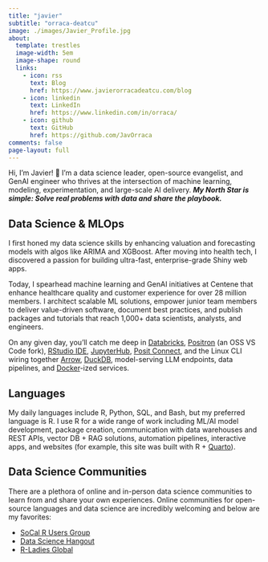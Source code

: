 ```yaml
---
title: "javier"
subtitle: "orraca-deatcu"
image: ./images/Javier_Profile.jpg
about:
  template: trestles
  image-width: 5em
  image-shape: round
  links:
    - icon: rss
      text: Blog
      href: https://www.javierorracadeatcu.com/blog
    - icon: linkedin
      text: LinkedIn
      href: https://www.linkedin.com/in/orraca/
    - icon: github
      text: GitHub
      href: https://github.com/JavOrraca
comments: false
page-layout: full
---
```


Hi, I'm Javier! 👋 I’m a data science leader, open-source evangelist, and GenAI engineer who thrives at the intersection of machine learning, modeling, experimentation, and large-scale AI delivery. **_My North Star is simple: Solve real problems with data and share the playbook._**

## Data Science & MLOps

I first honed my data science skills by enhancing valuation and forecasting models with algos like ARIMA and XGBoost. After moving into health tech, I discovered a passion for building ultra-fast, enterprise-grade Shiny web apps.

Today, I spearhead machine learning and GenAI initiatives at Centene that enhance healthcare quality and customer experience for over 28 million members. I architect scalable ML solutions, empower junior team members to deliver value-driven software, document best practices, and publish packages and tutorials that reach 1,000+ data scientists, analysts, and engineers.

On any given day, you’ll catch me deep in [Databricks](https://www.databricks.com/), [Positron](https://positron.posit.co/) (an OSS VS Code fork), [RStudio IDE](https://posit.co/downloads/), [JupyterHub](https://jupyter.org/hub), [Posit Connect](https://posit.co/products/enterprise/connect/), and the Linux CLI wiring together [Arrow](https://arrow.apache.org/), [DuckDB](https://duckdb.org/), model-serving LLM endpoints, data pipelines, and [Docker](https://www.docker.com/)-ized services.

## Languages

My daily languages include R, Python, SQL, and Bash, but my preferred language is R. I use R for a wide range of work including ML/AI model development, package creation, communication with data warehouses and REST APIs, vector DB + RAG solutions, automation pipelines, interactive apps, and websites (for example, this site was built with R + [Quarto](https://quarto.org/)).

## Data Science Communities

There are a plethora of online and in-person data science communities to learn from and share your own experiences. Online communities for open-source languages and data science are incredibly welcoming and below are my favorites:

- [SoCal R Users Group](https://www.meetup.com/socal-rug/ "SoCal RUG meets on a monthly basis for online and in-person events")
- [Data Science Hangout](https://posit.co/data-science-hangout/ "Data Science Hangout hosted by Posit's Rachael Dempsey, Thursdays at 12pm ET")
- [R-Ladies Global](https://rladies.org/ "R-Ladies Is A World-Wide Organization To Promote Gender Diversity In The R Community")
